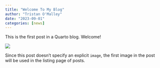 ```yaml
---
title: "Welcome To My Blog"
author: "Tristan O'Malley"
date: "2023-09-01"
categories: [news]
---
```


This is the first post in a Quarto blog. Welcome!

![](thumbnail.jpg)

Since this post doesn't specify an explicit `image`, the first image in the post will be used in the listing page of posts.
